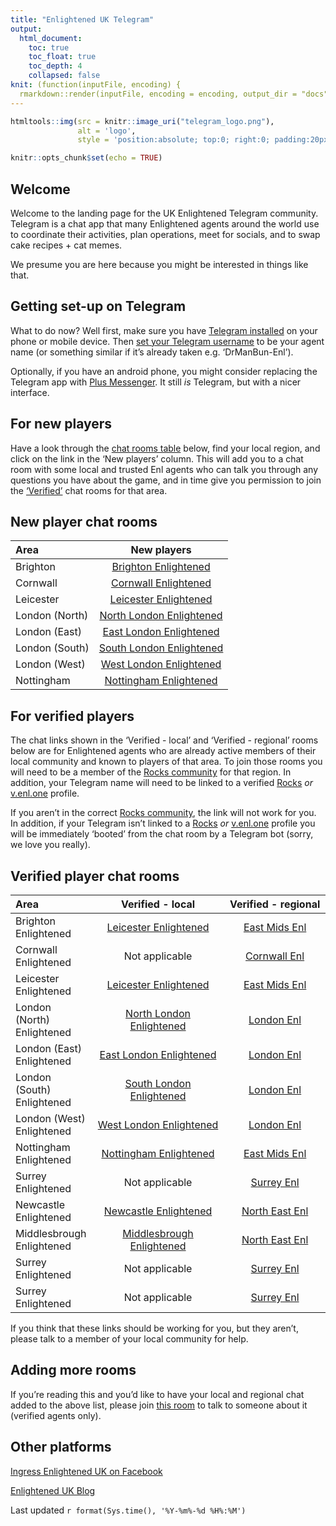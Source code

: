 ```yaml
---
title: "Enlightened UK Telegram"
output:
  html_document:
    toc: true
    toc_float: true
    toc_depth: 4
    collapsed: false
knit: (function(inputFile, encoding) {
  rmarkdown::render(inputFile, encoding = encoding, output_dir = "docs", output_file ="index.html") }) 
---
```


```r
htmltools::img(src = knitr::image_uri("telegram_logo.png"), 
               alt = 'logo', 
               style = 'position:absolute; top:0; right:0; padding:20px;')
```

```r
knitr::opts_chunk$set(echo = TRUE)
```

## Welcome {#welcome}
Welcome to the landing page for the UK Enlightened Telegram community. Telegram is a chat app that many Enlightened agents around the world use to coordinate their activities, plan operations, meet for socials, and to swap cake recipes + cat memes.

We presume you are here because you might be interested in things like that.

## Getting set-up on Telegram {#telegramsetup}
What to do now?  Well first, make sure you have [Telegram installed](https://telegram.org/) on your phone or mobile device. Then [set your Telegram username](https://telegram.org/blog/usernames-and-secret-chats-v2) to be your agent name (or something similar if it's already taken e.g. 'DrManBun-Enl').

Optionally, if you have an android phone, you might consider replacing the Telegram app with [Plus Messenger](https://play.google.com/store/apps/details?id=org.telegram.plus). It still *is* Telegram, but with a nicer interface.

## For new players {#newplayers}
Have a look through the [chat rooms table](#newplayerchatrooms) below, find your local region, and click on the link in the 'New players' column. This will add you to a chat room with some local and trusted Enl agents who can talk you through any questions you have about the game, and in time give you permission to join the ['Verified'](#verifiedplayers) chat rooms for that area.


## New player chat rooms {#newplayerchatrooms}
|  Area              |  New players                                |
|:-------------------|:-------------------------------------------:|
| Brighton           | [Brighton Enlightened](www.google.com)      |
| Cornwall           | [Cornwall Enlightened](www.google.com)      |
| Leicester          | [Leicester Enlightened](www.google.com)     |
| London (North)     | [North London Enlightened](www.google.com)  |
| London (East)      | [East London Enlightened](www.google.com)   |
| London (South)     | [South London Enlightened](www.google.com)  |
| London (West)      | [West London Enlightened](www.google.com)   |
| Nottingham         | [Nottingham Enlightened](www.google.com)    |


## For verified players {#verifiedplayers}
The chat links shown in the 'Verified - local' and 'Verified - regional' rooms below are for Enlightened agents who are already active members of their local community and known to players of that area. To join those rooms you will need to be a member of the [Rocks community](https://enlightened.rocks/comm/) for that region. In addition, your Telegram name will need to be linked to a verified [Rocks](https://enlightened.rocks/me) *or* [v.enl.one](https://v.enl.one/profile/edit) profile.

If you aren't in the correct [Rocks community](https://enlightened.rocks/comm/), the link will not work for you. In addition, if your Telegram isn't linked to a [Rocks](https://enlightened.rocks/me) *or* [v.enl.one](https://v.enl.one/profile/edit) profile you will be immediately 'booted' from the chat room by a Telegram bot (sorry, we love you really).

## Verified player chat rooms {#newplayerchatrooms}
|  Area                      | Verified - local                             | Verified - regional               |
|:---------------------------|:--------------------------------------------:|:---------------------------------:|
| Brighton Enlightened       | [Leicester Enlightened](www.google.com)      | [East Mids Enl](www.google.com)   |
| Cornwall Enlightened       | Not applicable                               | [Cornwall Enl](www.google.com)    |
| Leicester Enlightened      | [Leicester Enlightened](www.google.com)      | [East Mids Enl](www.google.com)   |
| London (North) Enlightened | [North London Enlightened](www.google.com)   | [London Enl](www.google.com)      |
| London (East) Enlightened  | [East London Enlightened](www.google.com)    | [London Enl](www.google.com)      |
| London (South) Enlightened | [South London Enlightened](www.google.com)   | [London Enl](www.google.com)      |
| London (West) Enlightened  | [West London Enlightened](www.google.com)    | [London Enl](www.google.com)      |
| Nottingham Enlightened     | [Nottingham Enlightened](www.google.com)     | [East Mids Enl](www.google.com)   |
| Surrey Enlightened         | Not applicable                               | [Surrey Enl](www.google.com)      |
| Newcastle Enlightened      | [Newcastle Enlightened](www.google.com)      | [North East Enl](www.google.com)      |
| Middlesbrough Enlightened  | [Middlesbrough Enlightened](www.google.com)  | [North East Enl](www.google.com)      |
| Surrey Enlightened         | Not applicable                               | [Surrey Enl](www.google.com)      |
| Surrey Enlightened         | Not applicable                               | [Surrey Enl](www.google.com)      |


If you think that these links should be working for you, but they aren't, please talk to a member of your local community for help.

## Adding more rooms {#addingrooms}
If you're reading this and you'd like to have your local and regional chat added to the above list, please join [this room](www.google.com) to talk to someone about it (verified agents only).

## Other platforms
[Ingress Enlightened UK on Facebook](https://www.facebook.com/EnlightenedUK/)

[Enlightened UK Blog](https://enlighteneduk.blog/)

Last updated `r format(Sys.time(), '%Y-%m%-%d %H%:%M')`
